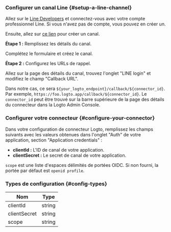 ### Configurer un canal Line \{#setup-a-line-channel}

Allez sur le [Line Developers](https://developers.line.biz/console/) et connectez-vous avec votre compte professionnel Line. Si vous n'avez pas de compte, vous pouvez en créer un.

Ensuite, allez sur [ce lien](https://developers.line.biz/console/register/line-login/provider/) pour créer un canal.

**Étape 1 :** Remplissez les détails du canal.

Complétez le formulaire et créez le canal.

**Étape 2 :** Configurez les URLs de rappel.

Allez sur la page des détails du canal, trouvez l'onglet "LINE login" et modifiez le champ "Callback URL".

Dans notre cas, ce sera `${your_logto_endpoint}/callback/${connector_id}`. Par exemple, `https://foo.logto.app/callback/${connector_id}`. Le `connector_id` peut être trouvé sur la barre supérieure de la page des détails du connecteur dans la Logto Admin Console.

### Configurer votre connecteur \{#configure-your-connector}

Dans votre configuration de connecteur Logto, remplissez les champs suivants avec les valeurs obtenues dans l'onglet "Auth" de votre application, section "Application credentials" :

- **clientId :** L'ID de canal de votre application.
- **clientSecret :** Le secret de canal de votre application.

`scope` est une liste d'espaces délimités de portées OIDC. Si non fourni, la portée par défaut est `openid profile`.

### Types de configuration \{#config-types}

| Nom          | Type   |
| ------------ | ------ |
| clientId     | string |
| clientSecret | string |
| scope        | string |
